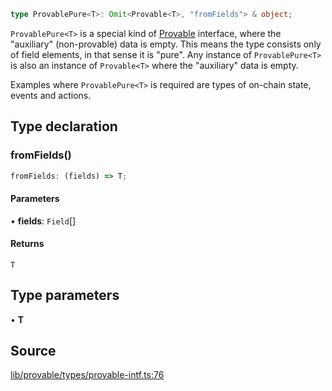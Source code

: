 ```ts
type ProvablePure<T>: Omit<Provable<T>, "fromFields"> & object;
```

`ProvablePure<T>` is a special kind of [Provable](Provable.mdx) interface, where the "auxiliary" (non-provable) data is empty.
This means the type consists only of field elements, in that sense it is "pure".
Any instance of `ProvablePure<T>` is also an instance of `Provable<T>` where the "auxiliary" data is empty.

Examples where `ProvablePure<T>` is required are types of on-chain state, events and actions.

## Type declaration

### fromFields()

```ts
fromFields: (fields) => T;
```

#### Parameters

• **fields**: `Field`[]

#### Returns

`T`

## Type parameters

• **T**

## Source

[lib/provable/types/provable-intf.ts:76](https://github.com/o1-labs/o1js/blob/000b9835d52eede806be269b958c57000ff32f72/src/lib/provable/types/provable-intf.ts#L76)
